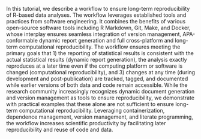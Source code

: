 In this tutorial, we describe a workflow to ensure long-term reproducibility of R-based data analyses. The workflow leverages established tools and practices from software engineering. It combines the benefits of various open-source software tools including R Markdown, Git, Make, and Docker, whose interplay ensures seamless integration of version management, APA-conformable dynamic report generation and full cross-platform and long-term computational reproducibility. The workflow ensures meeting the primary goals that 1) the reporting of statistical results is consistent with the actual statistical results (dynamic report generation), the analysis exactly reproduces at a later time even if the computing platform or software is changed (computational reproducibility), and 3) changes at any time (during development and post-publication) are tracked, tagged, and documented while earlier versions of both data and code remain accessible.  While the research community increasingly recognizes dynamic document generation and version management as tools to ensure reproducibility, we demonstrate with practical examples that these alone are not sufficient to ensure long-term computational reproducibility. Leveraging containerization, dependence management, version management, and literate programming, the workflow increases scientific productivity by facilitating later reproducibility and reuse of code and data.

